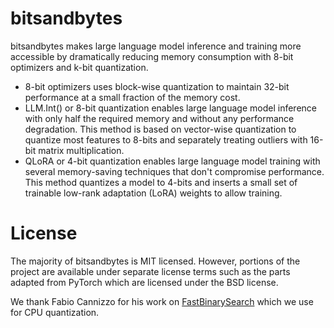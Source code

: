 # bitsandbytes

bitsandbytes makes large language model inference and training more accessible by dramatically reducing memory consumption with 8-bit optimizers and k-bit quantization.

* 8-bit optimizers uses block-wise quantization to maintain 32-bit performance at a small fraction of the memory cost.
* LLM.Int() or 8-bit quantization enables large language model inference with only half the required memory and without any performance degradation. This method is based on vector-wise quantization to quantize most features to 8-bits and separately treating outliers with 16-bit matrix multiplication.
* QLoRA or 4-bit quantization enables large language model training with several memory-saving techniques that don't compromise performance. This method quantizes a model to 4-bits and inserts a small set of trainable low-rank adaptation (LoRA) weights to allow training.

# License

The majority of bitsandbytes is MIT licensed. However, portions of the project are available under separate license terms such as the parts adapted from PyTorch which are licensed under the BSD license.

We thank Fabio Cannizzo for his work on [FastBinarySearch](https://github.com/fabiocannizzo/FastBinarySearch) which we use for CPU quantization.
